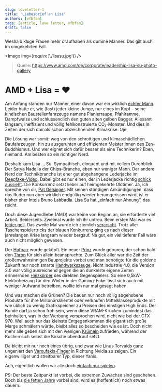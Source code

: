```yaml
---
slug: loveletter-1
title: 'Liebesbrief an Lisa'
authors: [vfbfan]
tags: [article, love letter, vfbfan]
draft: false
---
```



Weshalb kluge Frauen mehr draufhaben als dumme Männer. Das gilt auch im umgekehrten Fall.

<Image img={require('./lisasu.jpg')} />

> Quelle: https://www.amd.com/de/corporate/leadership-lisa-su-photo-gallery

<!--truncate-->

# AMD + Lisa = ❤

Am Anfang standen nur Männer, einer davon war ein wirklich [echter Mann](https://www.computerbase.de/2010-10/real-men-still-have-fabs/). Leider hatte er, wie (fast) jeder kleine Junge, nur eines im Kopf – seine kindischen Baustellenfahrzeuge namens Planierraupe, Pfahlramme, Dampfwalze und schlussendlich den guten alten gelben Bagger. Allesamt langsam, ineffizient und völlig fehlkonstruierte CO₂-Monster. Und dies in Zeiten der sich damals schon abzeichnenden Klimakrise. Oje.

Die Lösung war somit: weg von den schrottigen und klimaschädlichen Baufahrzeugen, hin zu ausgeruhten und effizienten Meister:innen des Zen-Buddhismus. Und wer eignet sich dafür besser als eine Technikerin? Eben, niemand. Am besten so ein richtiger Nerd.

Deshalb kam Lisa … Su. Sympathisch, eloquent und mit vollem Durchblick. Der Satya Nadella der Chip~~s~~-Branche, eben nur weniger Mann. Der andere Nerd der Technikbranche ist eher gut abgehangene Lederjacke im [Deepfake-Video]( https://youtu.be/f_V30ueEXE4?t=40). Dabei gibt es nur einen, der in Lederjacke richtig [schick aussieht](https://www.youtube.com/watch?v=WQQmm2tvJ9A). Die Konkurrenz setzt lieber auf heimgekehrte Oldtimer. Ja, ich spreche von dir, [Pat Gelsinger](https://www.computerbase.de/2021-01/pat-gelsinger-intel-ceo/). Mit seinen ständigen Ankündigungen, dass das Ruder nun aber wirklich endgültig wieder herumgerissen wird, ist er bisher eher Intels Bruno Labbadia. Lisa Su hat „einfach nur Ahnung“, das reicht.

Doch diese Jugendliebe (AMD) war keine von Beginn an, sie erforderte viel Arbeit. Beiderseits. Zweimal wurde ich ihr untreu. Beim ersten Mal war es [leider geil](https://de.wikipedia.org/wiki/Intel-Sandy-Bridge-Mikroarchitektur#/media/Datei:Intel_CPU_Core_i7_2600K_Sandy_Bridge_bottom.jpg). Das zweite Mal wurde ich ziemlich [verarscht](https://de.wikipedia.org/wiki/Nvidia-GeForce-900-Serie#Kontroverse_um_fehlerhafte_Speicherangaben_zur_GeForce_GTX_970). Trotz aller [Taschenspielertricks](https://de.wikipedia.org/wiki/Intel#Wettbewerbsverstöße) der blauen Konkurrenz ging es nach dieser jahrelangen Krise langsam wieder bergauf. Na gut, ein viel tieferer Fall wäre auch nicht möglich gewesen.

Der [Hofnarr](https://www.computerbase.de/2011-10/test-amd-bulldozer/) wurde geköpft.
Ein neuer [Prinz](https://www.computerbase.de/2017-03/amd-ryzen-1800x-1700x-1700-test/) wurde geboren, der schon bald den [Thron](https://www.computerbase.de/2019-07/amd-ryzen-3000-test/) für sich allein beanspruchte. Zum Glück aller war die Zeit der größenwahnsinnigen Bauprojekte vorbei und man benötigte für die goldene Zukunft nur noch smarte [Handwerkszeuge](https://www.computerbase.de/2020-11/amd-ryzen-5000-test/). Nicht Industrie 4.0, die Version 2.0 war völlig ausreichend gegen die an dunkelste eigene Zeiten erinnernden [Heizkörper](https://www.computerbase.de/2023-01/intel-core-i9-13900ks-test/#abschnitt_leistungsaufnahme) des direkten Gegenspielers. So eine 0,5kW-Elektroheizung für den Winter in der Gaming-Ecke lässt sich auch mit weniger Aufwand betreiben, wollte ich nur mal gesagt haben.

Und was machen die Grünen? Die bauen nur noch völlig abgehobene Produkte für ihre Millionärsklientel oder verkaufen Mittelklasseprodukte mit wie üblich zu wenig Grafikspeicher zu Preisen des einstigen High Ends. Der Kunde darf ja schon froh sein, wenn diese VRAM-Krücken zumindest das beinhalten, was in der Werbung versprochen wird, nicht wie bei der GTX 970. Weil auch nur das kleinste Entgegenkommen die gigantisch große Marge schmälern würde, bleibt alles so bescheiden wie es ist. Doch nicht mehr alle geben sich mit den wenigen [Krümeln](https://www.computerbase.de/2022-09/evga-stoppt-produktion-von-grafikkarten/) zufrieden, während der Kuchen sich selbst die Kirsche obendrauf setzt.

Da bleibt mir nur noch eines übrig, und zwar wie Linus Torvalds ganz ungeniert den [Varoufakis-Finger]( https://youtu.be/BcxKINWMD8M?t=16) in Richtung Nvidia zu zeigen. Ein eigenwilliger und streitbarer Typ, dieser Yanis.

Ach, eigentlich wollen wir alle doch [einfach nur spielen](https://www.computerbase.de/2023-04/amd-ryzen-7-7800x3d-test/).

PS: Der beste Zeitpunkt ist vorbei, die extremen Zuwächse sind geschehen. Doch bis [die fetten Jahre](https://de.wikipedia.org/wiki/Die_fetten_Jahre_sind_vorbei) vorbei sind, wird es (hoffentlich) noch etwas dauern. 
